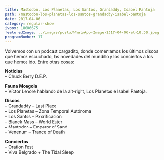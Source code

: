 ```yaml
---
title: Mastodon, Los Planetas, Los Santos, Grandaddy, Isabel Pantoja
path: /mastodon-los-planetas-los-santos-grandaddy-isabel-pantoja
date: 2017-04-06
category: regular-show
ivoox: 18006675
featuredImage: ../images/posts/WhatsApp-Image-2017-04-06-at-18.58.jpeg
programNumber: 17
---
```


Volvemos con un podcast cargadito, donde comentamos los últimos discos que hemos escuchado, las novedades del mundillo y los conciertos a los que hemos ido. Entre otras cosas:

**Noticias**  
– Chuck Berry D.E.P.

**Fauna Mongola**  
– Víctor Lenore hablando de la alt-right, Los Planetas e Isabel Pantoja.

**Discos**  
– Grandaddy – Last Place  
– Los Planetas – Zona Temporal Autónoma  
– Los Santos – Pxxrificación  
– Blanck Mass – World Eater  
– Mastodon – Emperor of Sand  
– Venenum – Trance of Death

**Conciertos**  
– Oration Fest  
– Viva Belgrado + The Tidal Sleep

